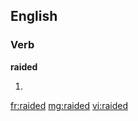 ==English==

===Verb===
'''raided'''

# {{past of|[[raid]]}}

[[fr:raided]]
[[mg:raided]]
[[vi:raided]]